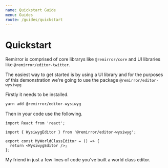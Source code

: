 ```yaml
---
name: Quickstart Guide
menu: Guides
route: /guides/quickstart
---
```


# Quickstart

Remirror is comprised of core librarys like `@remirror/core` and UI libraries like `@remirror/editor-twitter`.

The easiest way to get started is by using a UI library and for the purposes of this demonstration we're going to use the package `@remirror/editor-wysiwyg`

Firstly it needs to be installed.

```bash
yarn add @remirror/editor-wysiwyg
```

Then in your code use the following.

```tsx
import React from 'react';

import { WysiwygEditor } from '@remirror/editor-wysiwyg';

export const MyWorldClassEditor = () => {
  return <WysiwygEditor />;
};
```

My friend in just a few lines of code you've built a world class editor.
